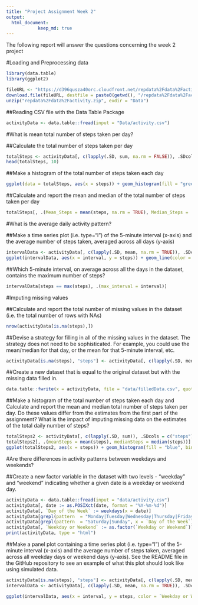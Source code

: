 ---
title: "Project Assignment Week 2"
output:
  html_document:
            keep_md: true
---
The following report will answer the questions concerning the week 2 project

#Loading and Preprocessing data

```{r}

library(data.table)
library(ggplot2)

fileURL <- "https://d396qusza40orc.cloudfront.net/repdata%2Fdata%2Factivity.zip"
download.file(fileURL, destfile = paste0(getwd(), "/repdata%2Fdata%2Factivity.zip"), method = "curl")
unzip("repdata%2Fdata%2Factivity.zip", exdir = "Data")
```

##Reading CSV file with the Data Table Package

```{r}
activityData <- data.table::fread(input = "Data/activity.csv")
```

#What is mean total number of steps taken per day?            

##Calculate the total number of steps taken per day

```{r}
totalSteps <- activityData[, c(lapply(.SD, sum, na.rm = FALSE)), .SDcols = c("steps"), by = .(date)]
head(totalSteps, 10)
```
   
##Make a histogram of the total number of steps taken each day

```{r}
ggplot(data = totalSteps, aes(x = steps)) + geom_histogram(fill = "green", binwidth = 1000) + labs(x = "Steps", y = "Frequency", title = "Daily Steps")
```

##Calculate and report the mean and median of the total number of steps taken per day

```{r}
totalSteps[, .(Mean_Steps = mean(steps, na.rm = TRUE), Median_Steps =  median(steps, na.rm = TRUE))]
```

#What is the average daily activity pattern?

##Make a time series plot (i.e. \color{red}{\verb|type = "l"|}type="l") of the 5-minute interval (x-axis) and the average number of steps taken, averaged across all days (y-axis)

```{r}
intervalData <- activityData[, c(lapply(.SD, mean, na.rm = TRUE)), .SDcols = c("steps"), by = .(interval)]
ggplot(intervalData, aes(x = interval, y = steps)) + geom_line(color = "red", size = 1) + labs(xlab = "Interval", ylab = "Average Steps per Day", title = "Average Daily Activity Pattern")
```

##Which 5-minute interval, on average across all the days in the dataset, contains the maximum number of steps?

```{r}
intervalData[steps == max(steps), .(max_interval = interval)]
```

#Imputing missing values

##Calculate and report the total number of missing values in the dataset (i.e. the total number of rows with \color{red}{\verb|NA|}NAs)

```{r}
nrow(activityData[is.na(steps),])
```

##Devise a strategy for filling in all of the missing values in the dataset. The strategy does not need to be sophisticated. For example, you could use the mean/median for that day, or the mean for that 5-minute interval, etc.

```{r}
activityData[is.na(steps), "steps"] <- activityData[, c(lapply(.SD, median, na.rm = TRUE)), .SDcols = c("steps")]
```
   
##Create a new dataset that is equal to the original dataset but with the missing data filled in.

```{r}
data.table::fwrite(x = activityData, file = "data/filledData.csv", quote = FALSE)
```

##Make a histogram of the total number of steps taken each day and Calculate and report the mean and median total number of steps taken per day. Do these values differ from the estimates from the first part of the assignment? What is the impact of imputing missing data on the estimates of the total daily number of steps?

```{r}
totalSteps2 <- activityData[, c(lapply(.SD, sum)), .SDcols = c("steps"), by = .(date)]
totalSteps2[, .(meanSteps = mean(steps), medianSteps = median(steps))]
ggplot(totalSteps2, aes(x = steps)) + geom_histogram(fill = "blue", binwidth = 1000) + labs(title = "Daily Steps", xlab = "Steps", ylab = "Frequency")
```
#Are there differences in activity patterns between weekdays and weekends?

##Create a new factor variable in the dataset with two levels - "weekday" and "weekend" indicating whether a given date is a weekday or weekend day.

```{r}
activityData <- data.table::fread(input = "data/activity.csv")
activityData[, date := as.POSIXct(date, format = "%Y-%m-%d")]
activityData[, `Day of the Week` := weekdays(x = date)]
activityData[grepl(pattern  = "Monday|Tuesday|Wednesday|Thursday|Friday", x = `Day of the Week`), "Weekday or Weekend"] <- "Weekday"
activityData[grepl(pattern  = "Saturday|Sunday", x = `Day of the Week`), "Weekday or Weekend"] <- "Weekend"
activityData[, `Weekday or Weekend` := as.factor(`Weekday or Weekend`)]
print(activityData, type = "html")
```

##Make a panel plot containing a time series plot (i.e. \color{red}{\verb|type = "l"|}type="l") of the 5-minute interval (x-axis) and the average number of steps taken, averaged across all weekday days or weekend days (y-axis). See the README file in the GitHub repository to see an example of what this plot should look like using simulated data.

```{r}
activityData[is.na(steps), "steps"] <- activityData[, c(lapply(.SD, median, na.rm = TRUE)), .SDcols = c("steps")]
intervalData <- activityData[, c(lapply(.SD, mean, na.rm = TRUE)), .SDcols = c("steps"), by = .(interval, `Weekday or Weekend`)]

ggplot(intervalData, aes(x = interval, y = steps, color = `Weekday or Weekend`)) + geom_line() + labs(title = "Average Daily Steps by day of the Week", xlab = "Interval", ylab = "Frequency") + facet_wrap(~`Weekday or Weekend`, ncol = 1, nrow = 2)
```

